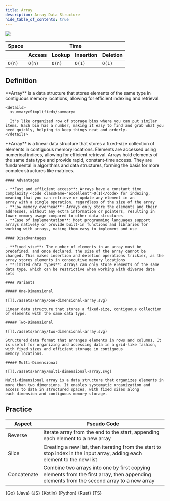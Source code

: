```yaml
---
title: Array
description: Array Data Structure
hide_table_of_contents: true
---
```




![](./assets/array/one-dimensional-array.svg)

<table>
  <thead>
    <tr>
      <th>Space</th>
      <th colspan="6">Time</th>
    </tr>
    <tr>
      <th></th>
      <th>Access</th>
      <th>Lookup</th>
      <th>Insertion</th>
      <th>Deletion</th>
    </tr>
  </thead>
  <tbody>
    <tr>
      <td>
        <code className="fair">O(n)</code>
      </td>
      <td>
        <code className="fair">O(n)</code>
      </td>
      <td>
        <code className="fair">O(n)</code>
      </td>
      <td>
        <code className="excellent">O(1)</code>
      </td>
      <td>
        <code className="excellent">O(1)</code>
      </td>
    </tr>
  </tbody>
</table>

## Definition

<Tabs queryString="primary">
  <TabItem value="short" label="Short">
    **Array** is a data structure that stores elements of the same type in contiguous memory locations, allowing for efficient indexing and retrieval.

    <details>
      <summary>Simplified</summary>

      It's like organized row of storage bins where you can put similar items. Each bin has a number, making it easy to find and grab what you need quickly, helping to keep things neat and orderly.
    </details>

  </TabItem>
  <TabItem value="detailed" label="Detailed">
    **Array** is a linear data structure that stores a fixed-size collection of elements in contiguous memory locations. Elements are accessed using numerical indices, allowing for efficient
    retrieval. Arrays hold elements of the same data type and provide rapid, constant-time access. They are fundamental in algorithms and data structures, forming the basis for more complex structures
    like matrices.

    #### Advantages

    - **Fast and efficient access**: Arrays have a constant time complexity <code className="excellent">O(1)</code> for indexing, meaning that you can retrieve or update any element in an
    array with a single operation, regardless of the size of the array
    - **Low memory overhead**: Arrays only store the elements and their addresses, without any extra information or pointers, resulting in lower memory usage compared to other data structures
    - **Ease of implementation**: Most programming languages support arrays natively or provide built-in functions and libraries for working with arrays, making them easy to implement and use

    #### Disadvantages

    - **Fixed size**: The number of elements in an array must be predefined, and once declared, the size of the array cannot be changed. This makes insertion and deletion operations trickier, as the
    array stores elements in consecutive memory locations
    - **Limited data types**: Arrays can only store elements of the same data type, which can be restrictive when working with diverse data sets

    #### Variants

    ##### One-Dimensional

    ![](./assets/array/one-dimensional-array.svg)

    Linear data structure that stores a fixed-size, contiguous collection of elements with the same data type.

    ##### Two-Dimensional

    ![](./assets/array/two-dimensional-array.svg)

    Structured data format that arranges elements in rows and columns. It is useful for organizing and accessing data in a grid-like fashion, with fixed sizes and efficient storage in contiguous
    memory locations.

    ##### Multi-Dimensional

    ![](./assets/array/multi-dimensional-array.svg)

    Multi-dimensional array is a data structure that organizes elements in more than two dimensions. It enables systematic organization and access to data in structured spaces, with fixed sizes along
    each dimension and contiguous memory storage.

  </TabItem>
</Tabs>

## Practice

<Tabs queryString="primary">
  <TabItem value="practice" label="Practice">
    <table>
      <thead>
        <tr>
          <th>Aspect</th>
          <th>Pseudo Code</th>
        </tr>
      </thead>
      <tbody>
        <tr>
          <td>Reverse</td>
          <td>
            Iterate array from the end to the start, appending each element to a
            new array
          </td>
        </tr>
        <tr>
          <td>Slice</td>
          <td>
            Creating a new list, then iterating from the start to stop index in
            the input array, adding each element to the new list
          </td>
        </tr>
        <tr>
          <td>Concatenate</td>
          <td>
            Combine two arrays into one by first copying elements from the first
            array, then appending elements from the second array to a new array
          </td>
        </tr>
      </tbody>
    </table>
  </TabItem>
  <TabItem value="solution" label="Solution">
    <Tabs queryString="code">
      <TabItem
        value="go"
        label=""
        attributes={{ title: "Go Lang", className: "code_lang go m" }}
      >
        <CodeBlock language="go">{Go}</CodeBlock>
      </TabItem>
      <TabItem
        value="java"
        label=""
        attributes={{ title: "Java", className: "code_lang java m" }}
      >
        <CodeBlock language="java">{Java}</CodeBlock>
      </TabItem>
      <TabItem
        value="js"
        label=""
        attributes={{ title: "JavaScript", className: "code_lang js m" }}
      >
        <CodeBlock language="js">{JS}</CodeBlock>
      </TabItem>
      <TabItem
        value="kotlin"
        label=""
        attributes={{ title: "Kotlin", className: "code_lang kotlin m" }}
      >
        <CodeBlock language="kotlin">{Kotlin}</CodeBlock>
      </TabItem>
      <TabItem
        value="python"
        label=""
        attributes={{ title: "Python", className: "code_lang python m" }}
      >
        <CodeBlock language="python">{Python}</CodeBlock>
      </TabItem>
      <TabItem
        value="rust"
        label=""
        attributes={{ title: "Rust", className: "code_lang rust m" }}
      >
        <CodeBlock language="rust">{Rust}</CodeBlock>
      </TabItem>
      <TabItem
        value="ts"
        label=""
        attributes={{ title: "TypeScript", className: "code_lang ts m" }}
      >
        <CodeBlock language="ts">{TS}</CodeBlock>
      </TabItem>
    </Tabs>
  </TabItem>
</Tabs>
